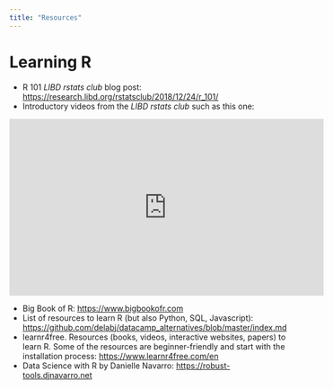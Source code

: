 ```yaml
---
title: "Resources"
---
```


# Learning R

-   R 101 *LIBD rstats club* blog post: <https://research.libd.org/rstatsclub/2018/12/24/r_101/>
-   Introductory videos from the *LIBD rstats club* such as this one:

<iframe width="560" height="315" src="https://www.youtube.com/embed/T51DRWeuKm8" title="YouTube video player" frameborder="0" allow="accelerometer; autoplay; clipboard-write; encrypted-media; gyroscope; picture-in-picture; web-share" allowfullscreen></iframe>

-   Big Book of R: <https://www.bigbookofr.com>
-   List of resources to learn R (but also Python, SQL, Javascript): <https://github.com/delabj/datacamp_alternatives/blob/master/index.md>
-   learnr4free. Resources (books, videos, interactive websites, papers) to learn R. Some of the resources are beginner-friendly and start with the installation process: <https://www.learnr4free.com/en>
-   Data Science with R by Danielle Navarro: <https://robust-tools.djnavarro.net>
